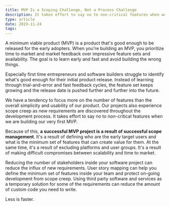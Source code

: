 ```yaml
---
title: MVP Is a Scoping Challenge, Not a Process Challenge
description: It takes effort to say no to non-critical features when we are building an MVP.
type: article
date: 2019-11-24
tags:
---
```


A minimum viable product (MVP) is a product that's good enough to be released for the early adopters. When you're building an MVP, you prioritize time to market and market feedback over impressive feature sets and availability. The goal is to learn early and fast and avoid building the wrong things.

Especially first time entrepreneurs and software builders struggle to identify what's good enough for their initial product release. Instead of learning through trial-and-error and fast feedback cycles, the feature set keeps growing and the release date is pushed further and further into the future.

We have a tendency to focus more on the number of features than the overall simplicity and usability of our product. Our projects also experience scope creep as new requirements are discovered throughout the development process. It takes effort to say no to non-critical features when we are building our very first MVP.

Because of this, **a successful MVP project is a result of successful scope management**. It's a result of defining who are the early target users and what is the minimum set of features that can create value for them. At the same time, it's a result of excluding platforms and user groups. It's a result of making difficult compromises between scalability and time to market.

Reducing the number of stakeholders inside your software project can reduce the influx of new requirements. User story mapping can help you define the minimum set of features inside your team and protect on-going development from scope creep. Using third party software and services as a temporary solution for some of the requirements can reduce the amount of custom code you need to write.

Less is faster.
